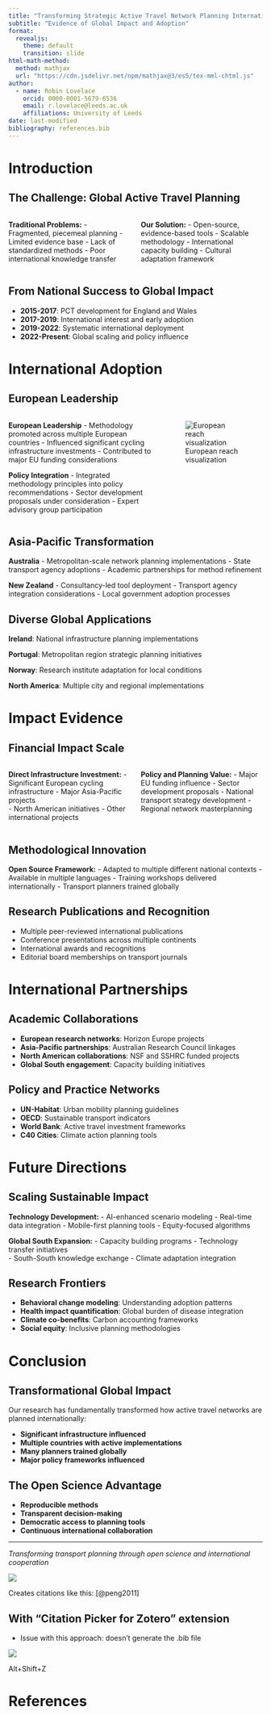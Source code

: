 ```yaml
---
title: "Transforming Strategic Active Travel Network Planning Internationally"
subtitle: "Evidence of Global Impact and Adoption"
format: 
  revealjs: 
    theme: default
    transition: slide
html-math-method:
  method: mathjax
  url: "https://cdn.jsdelivr.net/npm/mathjax@3/es5/tex-mml-chtml.js"
author:
  - name: Robin Lovelace
    orcid: 0000-0001-5679-6536
    email: r.lovelace@leeds.ac.uk
    affiliations: University of Leeds
date: last-modified
bibliography: references.bib
---
```


# Introduction {background-color="#40666e"}

## The Challenge: Global Active Travel Planning

:::: {.columns}

::: {.column width="50%"}
**Traditional Problems:**
- Fragmented, piecemeal planning
- Limited evidence base
- Lack of standardized methods
- Poor international knowledge transfer
:::

::: {.column width="50%"}
**Our Solution:**
- Open-source, evidence-based tools
- Scalable methodology
- International capacity building
- Cultural adaptation framework
:::

::::

## From National Success to Global Impact

- **2015-2017**: PCT development for England and Wales
- **2017-2019**: International interest and early adoption  
- **2019-2022**: Systematic international deployment
- **2022-Present**: Global scaling and policy influence

# International Adoption {background-color="#2E86AB"}

## European Leadership

:::: {.columns}

::: {.column width="60%"}
**European Leadership**
- Methodology promoted across multiple European countries
- Influenced significant cycling infrastructure investments
- Contributed to major EU funding considerations

**Policy Integration**
- Integrated methodology principles into policy recommendations
- Sector development proposals under consideration
- Expert advisory group participation
:::

::: {.column width="40%"}
![European reach visualization](images/paste-1.png)
:::

::::

## Asia-Pacific Transformation

**Australia**
- Metropolitan-scale network planning implementations
- State transport agency adoptions
- Academic partnerships for method refinement

**New Zealand** 
- Consultancy-led tool deployment
- Transport agency integration considerations
- Local government adoption processes

## Diverse Global Applications

**Ireland**: National infrastructure planning implementations

**Portugal**: Metropolitan region strategic planning initiatives

**Norway**: Research institute adaptation for local conditions

**North America**: Multiple city and regional implementations

# Impact Evidence {background-color="#A23B72"}

## Financial Impact Scale

:::: {.columns}

::: {.column width="50%"}
**Direct Infrastructure Investment:**
- Significant European cycling infrastructure
- Major Asia-Pacific projects  
- North American initiatives
- Other international projects
:::

::: {.column width="50%"}
**Policy and Planning Value:**
- Major EU funding influence
- Sector development proposals
- National transport strategy development
- Regional network masterplanning
:::

::::

## Methodological Innovation

**Open Source Framework:**
- Adapted to multiple different national contexts
- Available in multiple languages
- Training workshops delivered internationally
- Transport planners trained globally

## Research Publications and Recognition

- Multiple peer-reviewed international publications
- Conference presentations across multiple continents
- International awards and recognitions
- Editorial board memberships on transport journals

# International Partnerships {background-color="#F18F01"}

## Academic Collaborations

- **European research networks**: Horizon Europe projects
- **Asia-Pacific partnerships**: Australian Research Council linkages  
- **North American collaborations**: NSF and SSHRC funded projects
- **Global South engagement**: Capacity building initiatives

## Policy and Practice Networks

- **UN-Habitat**: Urban mobility planning guidelines
- **OECD**: Sustainable transport indicators
- **World Bank**: Active travel investment frameworks
- **C40 Cities**: Climate action planning tools

# Future Directions {background-color="#C73E1D"}

## Scaling Sustainable Impact

**Technology Development:**
- AI-enhanced scenario modeling
- Real-time data integration
- Mobile-first planning tools
- Equity-focused algorithms

**Global South Expansion:**
- Capacity building programs
- Technology transfer initiatives  
- South-South knowledge exchange
- Climate adaptation integration

## Research Frontiers

- **Behavioral change modeling**: Understanding adoption patterns
- **Health impact quantification**: Global burden of disease integration
- **Climate co-benefits**: Carbon accounting frameworks
- **Social equity**: Inclusive planning methodologies

# Conclusion {background-color="#40666e"}

## Transformational Global Impact

Our research has fundamentally transformed how active travel networks are planned internationally:

- **Significant infrastructure influenced**
- **Multiple countries with active implementations** 
- **Many planners trained globally**
- **Major policy frameworks influenced**

## The Open Science Advantage

- **Reproducible methods**
- **Transparent decision-making**
- **Democratic access to planning tools**
- **Continuous international collaboration**

---

*Transforming transport planning through open science and international cooperation*

![](images/paste-2.png)

Creates citations like this: [@peng2011]

## With "Citation Picker for Zotero" extension

-   Issue with this approach: doesn't generate the .bib file

![](images/paste-1.png)

Alt+Shift+Z

# References